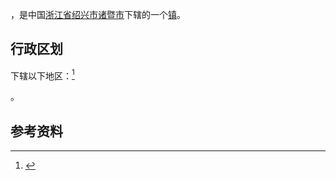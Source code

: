{{中国乡级行政区|33/06/81/116/000
| 电话区号 = 575
}}

'''{{PAGENAMEBASE}}'''，是中国[[浙江省|浙江省]][[绍兴市|绍兴市]][[诸暨市|诸暨市]]下辖的一个[[镇|镇]]。

== 行政区划 ==
下辖以下地区：<ref>{{PRC admin/ref sgc|33/06/81/116/000}}</ref>

{{PRC admin/children|33/06/81/116/000}}。

== 参考资料 ==
{{reflist}}

{{PRC admin/navcat|33/06/81/116/000}}